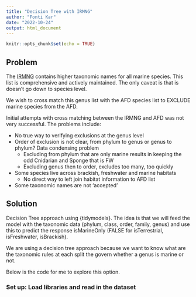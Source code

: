 ```yaml
---
title: "Decision Tree with IRMNG"
author: "Fonti Kar"
date: "2022-10-24"
output: html_document
---
```


```r
knitr::opts_chunk$set(echo = TRUE)
```

## Problem

The [IRMNG](https://www.irmng.org/) contains higher taxonomic names for all marine species. This list is comprehensive and actively maintained. The only caveat is that is doesn't go down to species level.

We wish to cross match this genus list with the AFD species list to EXCLUDE marine species from the AFD. 

Initial attempts with cross matching between the IRMNG and AFD was not very successful. The problems include:

- No true way to verifying exclusions at the genus level
- Order of exclusion is not clear, from phylum to genus or genus to phylum? Data condensing problem
  + Excluding from phylum that are only marine results in keeping the odd Cnidarian and Sponge that is FW
  + Excluding genus then to order, excludes too many, too quickly
- Some species live across brackish, freshwater and marine habitats 
  + No direct way to left join habitat information to AFD list
- Some taxonomic names are not 'accepted' 
 
## Solution

Decision Tree approach using {tidymodels}. The idea is that we will feed the model with the taxonomic data (phylum, class, order, family, genus) and use this to predict the response isMarineOnly (FALSE for isTerrestrial, isFreshwater, isBrackish).

We are using a decision tree approach because we want to know what are the taxonomic rules at each split the govern whether a genus  is marine or not.

Below is the code for me to explore this option.

### Set up: Load libraries and read in the dataset

```r

```




